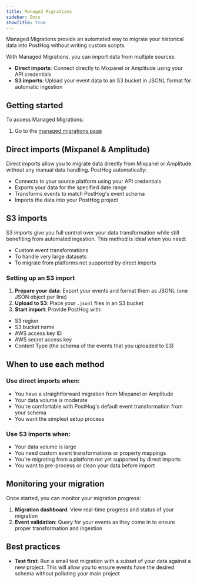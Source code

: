```yaml
---
title: Managed Migrations
sidebar: Docs
showTitle: true
---
```



<MigrationWarning />

Managed Migrations provide an automated way to migrate your historical data into PostHog without writing custom scripts.

With Managed Migrations, you can import data from multiple sources:

- **Direct imports**: Connect directly to Mixpanel or Amplitude using your API credentials
- **S3 imports**: Upload your event data to an S3 bucket in JSONL format for automatic ingestion

## Getting started

To access Managed Migrations:
1. Go to the [managed migrations page](https://app.posthog.com/managed_migrations)

## Direct imports (Mixpanel & Amplitude)

Direct imports allow you to migrate data directly from Mixpanel or Amplitude without any manual data handling. PostHog automatically:

- Connects to your source platform using your API credentials
- Exports your data for the specified date range
- Transforms events to match PostHog's event schema
- Imports the data into your PostHog project

## S3 imports

S3 imports give you full control over your data transformation while still benefiting from automated ingestion. This method is ideal when you need:
- Custom event transformations
- To handle very large datasets
- To migrate from platforms not supported by direct imports

### Setting up an S3 import
1. **Prepare your data**: Export your events and format them as JSONL (one JSON object per line)
2. **Upload to S3**: Place your `.jsonl` files in an S3 bucket
3. **Start import**: Provide PostHog with:
- S3 region
- S3 bucket name
- AWS access key ID
- AWS secret access key
- Content Type (the schema of the events that you uploaded to S3)


## When to use each method

### Use direct imports when:
- You have a straightforward migration from Mixpanel or Amplitude
- Your data volume is moderate
- You're comfortable with PostHog's default event transformation from your schema
- You want the simplest setup process

### Use S3 imports when:
- Your data volume is large
- You need custom event transformations or property mappings
- You're migrating from a platform not yet supported by direct imports
- You want to pre-process or clean your data before import


## Monitoring your migration

Once started, you can monitor your migration progress:
1. **Migration dashboard**: View real-time progress and status of your migration
2. **Event validation**: Query for your events as they come in to ensure proper transformation and ingestion

## Best practices
- **Test first**: Run a small test migration with a subset of your data against a new project. This will allow you to ensure events have the desired schema without polluting your main project